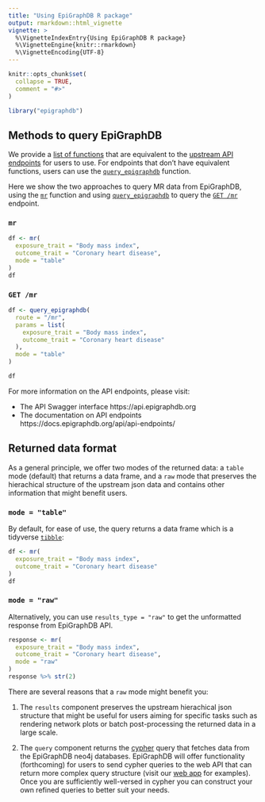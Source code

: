```yaml
---
title: "Using EpiGraphDB R package"
output: rmarkdown::html_vignette
vignette: >
  %\VignetteIndexEntry{Using EpiGraphDB R package}
  %\VignetteEngine{knitr::rmarkdown}
  %\VignetteEncoding{UTF-8}
---
```


```r
knitr::opts_chunk$set(
  collapse = TRUE,
  comment = "#>"
)
```

```r
library("epigraphdb")
```

## Methods to query EpiGraphDB

We provide a
[list of functions](https://mrcieu.github.io/epigraphdb-r/index.html#functionalities)
that are equivalent to the
[upstream API endpoints](https://api.epigraphdb.org)
for users to use.
For endpoints that don't have equivalent functions, users can use the
[`query_epigraphdb`](https://mrcieu.github.io/epigraphdb-r/reference/query_epigraphdb.html)
function.

Here we show the two approaches to query MR data from EpiGraphDB, using the
[`mr`](https://mrcieu.github.io/epigraphdb-r/reference/mr.html) function and
using
[`query_epigraphdb`](https://mrcieu.github.io/epigraphdb-r/reference/query_epigraphdb.html)
to query the
[`GET /mr`](https://docs.epigraphdb.org/api/api-endpoints/#get-mr)
endpoint.

### `mr`

```r
df <- mr(
  exposure_trait = "Body mass index",
  outcome_trait = "Coronary heart disease",
  mode = "table"
)
df
```

### `GET /mr`

```r
df <- query_epigraphdb(
  route = "/mr",
  params = list(
    exposure_trait = "Body mass index",
    outcome_trait = "Coronary heart disease"
  ),
  mode = "table"
)

df
```

For more information on the API endpoints, please visit:

- The API Swagger interface https://api.epigraphdb.org
- The documentation on API endpoints https://docs.epigraphdb.org/api/api-endpoints/

## Returned data format

As a general principle, we offer two modes of the returned data:
a `table` mode (default) that returns a data frame,
and a `raw` mode that preserves the hierachical structure of the upstream
json data and contains other information that might benefit users.

### `mode = "table"`

By default, for ease of use, the query returns a data frame which is a
tidyverse [`tibble`](https://tibble.tidyverse.org/):

```r
df <- mr(
  exposure_trait = "Body mass index",
  outcome_trait = "Coronary heart disease"
)
df
```

### `mode = "raw"`

Alternatively, you can use `results_type = "raw"` to get the unformatted
response from EpiGraphDB API.

```r
response <- mr(
  exposure_trait = "Body mass index",
  outcome_trait = "Coronary heart disease",
  mode = "raw"
)
response %>% str(2)
```

There are several reasons that a `raw` mode might benefit you:

1. The `results` component preserves the upstream hierachical json structure
   that might be useful for users aiming for specific tasks
   such as rendering network plots or batch post-processing the returned data
   in a large scale.

2. The `query` component returns
   the [cypher](https://neo4j.com/developer/cypher-query-language/)
   query that fetches data from the EpiGraphDB neo4j databases.
   EpiGraphDB will offer functionality (forthcoming) for users to
   send cypher queries to the web API that can return more complex query
   structure (visit our [web app](https://epigraphdb.org) for examples).
   Once you are sufficiently well-versed in cypher you can construct
   your own refined queries to better suit your needs.
